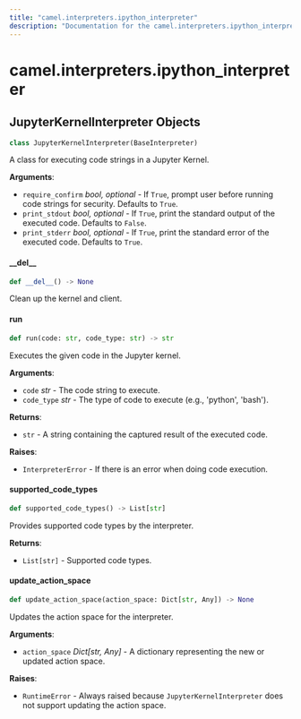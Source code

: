 ```yaml
---
title: "camel.interpreters.ipython_interpreter"
description: "Documentation for the camel.interpreters.ipython_interpreter module"
---
```


<a id="camel.interpreters.ipython_interpreter"></a>

# camel.interpreters.ipython\_interpreter

<a id="camel.interpreters.ipython_interpreter.JupyterKernelInterpreter"></a>

## JupyterKernelInterpreter Objects

```python
class JupyterKernelInterpreter(BaseInterpreter)
```

A class for executing code strings in a Jupyter Kernel.

**Arguments**:

- `require_confirm` _bool, optional_ - If `True`, prompt user before
  running code strings for security. Defaults to `True`.
- `print_stdout` _bool, optional_ - If `True`, print the standard
  output of the executed code. Defaults to `False`.
- `print_stderr` _bool, optional_ - If `True`, print the standard error
  of the executed code. Defaults to `True`.

<a id="camel.interpreters.ipython_interpreter.JupyterKernelInterpreter.__del__"></a>

#### \_\_del\_\_

```python
def __del__() -> None
```

Clean up the kernel and client.

<a id="camel.interpreters.ipython_interpreter.JupyterKernelInterpreter.run"></a>

#### run

```python
def run(code: str, code_type: str) -> str
```

Executes the given code in the Jupyter kernel.

**Arguments**:

- `code` _str_ - The code string to execute.
- `code_type` _str_ - The type of code to execute (e.g., 'python',
  'bash').
  

**Returns**:

- `str` - A string containing the captured result of the
  executed code.
  

**Raises**:

- `InterpreterError` - If there is an error when doing code execution.

<a id="camel.interpreters.ipython_interpreter.JupyterKernelInterpreter.supported_code_types"></a>

#### supported\_code\_types

```python
def supported_code_types() -> List[str]
```

Provides supported code types by the interpreter.

**Returns**:

- `List[str]` - Supported code types.

<a id="camel.interpreters.ipython_interpreter.JupyterKernelInterpreter.update_action_space"></a>

#### update\_action\_space

```python
def update_action_space(action_space: Dict[str, Any]) -> None
```

Updates the action space for the interpreter.

**Arguments**:

- `action_space` _Dict[str, Any]_ - A dictionary representing the
  new or updated action space.
  

**Raises**:

- `RuntimeError` - Always raised because `JupyterKernelInterpreter`
  does not support updating the action space.

